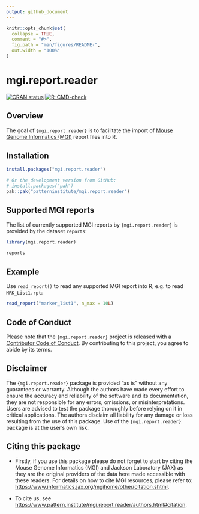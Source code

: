 ```yaml
---
output: github_document
---
```


<!-- README.md is generated from README.Rmd. Please edit that file -->

```r
knitr::opts_chunk$set(
  collapse = TRUE,
  comment = "#>",
  fig.path = "man/figures/README-",
  out.width = "100%"
)
```

# mgi.report.reader

<!-- badges: start -->
[![CRAN status](https://www.r-pkg.org/badges/version/mgi.report.reader)](https://CRAN.R-project.org/package=mgi.report.reader)
[![R-CMD-check](https://github.com/patterninstitute/mgi.report.reader/actions/workflows/R-CMD-check.yaml/badge.svg)](https://github.com/patterninstitute/mgi.report.reader/actions/workflows/R-CMD-check.yaml)
<!-- badges: end -->

## Overview

The goal of `{mgi.report.reader}` is to facilitate the import of [Mouse Genome
Informatics (MGI)](https://www.informatics.jax.org/downloads/reports/index.html)
report files into R.

## Installation

``` r
install.packages("mgi.report.reader")

# Or the development version from GitHub:
# install.packages("pak")
pak::pak("patterninstitute/mgi.report.reader")
```

## Supported MGI reports

The list of currently supported MGI reports by `{mgi.report.reader}` is provided
by the dataset `reports`:

```r
library(mgi.report.reader)

reports
```

## Example

Use `read_report()` to read any supported MGI report into R, e.g. to
read `MRK_List1.rpt`:

```r
read_report("marker_list1", n_max = 10L)
```

## Code of Conduct
  
Please note that the `{mgi.report.reader}` project is released with a [Contributor
Code of Conduct](https://www.pattern.institute/mgi.report.reader/CODE_OF_CONDUCT.html).
By contributing to this project, you agree to abide by its terms.

## Disclaimer

The `{mgi.report.reader}` package is provided "as is" without any guarantees or
warranty. Although the authors have made every effort to ensure the accuracy and
reliability of the software and its documentation, they are not responsible for
any errors, omissions, or misinterpretations. Users are advised to test the
package thoroughly before relying on it in critical applications. The authors
disclaim all liability for any damage or loss resulting from the use of this
package. Use of the `{mgi.report.reader}` package is at the user's own risk.

## Citing this package

- Firstly, if you use this package please do not forget to start by citing the
Mouse Genome Informatics (MGI) and Jackson Laboratory (JAX) as they are the
original providers of the data here made accessible with these readers. For
details on how to cite MGI resources, please refer to:
<https://www.informatics.jax.org/mgihome/other/citation.shtml>.

- To cite us, see <https://www.pattern.institute/mgi.report.reader/authors.html#citation>.
